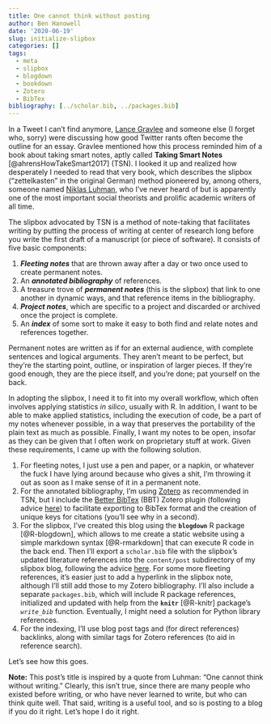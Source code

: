 ```yaml
---
title: One cannot think without posting
author: Ben Hanowell
date: '2020-06-19'
slug: initialize-slipbox
categories: []
tags:
  - meta
  - slipbox
  - blogdown
  - bookdown
  - Zotero
  - BibTex
bibliography: [../scholar.bib, ../packages.bib]
---
```


In a Tweet I can't find anymore, [Lance Gravlee](https://twitter.com/lancegravlee) and someone else (I forget who, sorry) were discussing how good Twitter rants often become the outline for an essay. Gravlee mentioned how this process reminded him of a book about taking smart notes, aptly called **Taking Smart Notes** [@ahrensHowTakeSmart2017] (TSN). I looked it up and realized how desperately I needed to read that very book, which describes the slipbox ("zettelkasten" in the original German) method pioneered by, among others, someone named [Niklas Luhman](https://en.wikipedia.org/wiki/Niklas_Luhmann), who I've never heard of but is apparently one of the most important social theorists and prolific academic writers of all time.

The slipbox advocated by TSN is a method of note-taking that facilitates writing by putting the process of writing at center of research long before you write the first draft of a manuscript (or piece of software). It consists of five basic components:

1. **_Fleeting notes_** that are thrown away after a day or two once used to create permanent notes.
1. An **_annotated bibliography_** of references.
1. A treasure trove of **_permanent notes_** (this is the slipbox) that link to one another in dynamic ways, and that reference items in the bibliography.
1. **_Project notes_**, which are specific to a project and discarded or archived once the project is complete.
1. An **_index_** of some sort to make it easy to both find and relate notes and references together.

Permanent notes are written as if for an external audience, with complete sentences and logical arguments. They aren't meant to be perfect, but they're the starting point, outline, or inspiration of larger pieces. If they're good enough, they are the piece itself, and you're done; pat yourself on the back.

In adopting the slipbox, I need it to fit into my overall workflow, which often involves applying statistics _in silico_, usually with R. In addition, I want to be able to make applied statistics, including the execution of code, be a part of my notes whenever possible, in a way that preserves the portability of the plain text as much as possible. Finally, I want my notes to be open, insofar as they can be given that I often work on proprietary stuff at work. Given these requirements, I came up with the following solution.

1. For fleeting notes, I just use a pen and paper, or a napkin, or whatever the fuck I have lying around because who gives a shit, I'm throwing it out as soon as I make sense of it in a permanent note.
1. For the annotated bibliography, I'm using [Zotero](https://www.zotero.org/) as recommended in TSN, but I include the [Better BibTex](https://retorque.re/zotero-better-bibtex/) (BBT) Zotero plugin (following advice [here](https://tc.rbind.io/post/2017/07/07/citing-in-rmarkdown-using-zotero/)) to facilitate exporting to BibTex format and the creation of unique keys for citations (you'll see why in a second).
1. For the slipbox, I've created this blog using the **`blogdown`** R package [@R-blogdown], which allows to me create a static website using a simple markdown syntax [@R-rmarkdown] that can execute R code in the back end. Then I'll export a `scholar.bib` file with the slipbox's updated literature references into the `content/post` subdirectory of my slipbox blog, following the advice [here](https://blogdown-demo.rbind.io/2017/08/28/adding-citations-to-posts/). For some more fleeting references, it's easier just to add a hyperlink in the slipbox note, although I'll still add those to my Zotero bibliography. I'll also include a separate `packages.bib`, which will include R package references, initialized and updated with help from the **`knitr`** [@R-knitr] package's _`write_bib`_ function. Eventually, I might need a solution for Python library references.
1. For the indexing, I'll use blog post tags and (for direct references) backlinks, along with similar tags for Zotero references (to aid in reference search).

Let's see how this goes.

**Note:** This post's title is inspired by a quote from Luhman: "One cannot think without writing." Clearly, this isn't true, since there are many people who existed before writing, or who have never learned to write, but who can think quite well. That said, writing is a useful tool, and so is posting to a blog if you do it right. Let's hope I do it right.